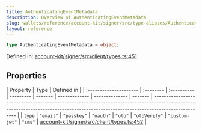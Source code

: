 ```yaml
---
title: AuthenticatingEventMetadata
description: Overview of AuthenticatingEventMetadata
slug: wallets/reference/account-kit/signer/src/type-aliases/AuthenticatingEventMetadata
layout: reference
---
```


```ts
type AuthenticatingEventMetadata = object;
```

Defined in: [account-kit/signer/src/client/types.ts:451](https://github.com/alchemyplatform/aa-sdk/blob/49e74eee8606f480b200b4612d00d950da8a8742/account-kit/signer/src/client/types.ts#L451)

## Properties

| Property               | Type      | Defined in  |
| :--------------------- | :-------- | :---------- | --------- | ------- | ------------- | -------------- | ------- | --------------------------------------------------------------------------------------------------------------------------------------------------------------------------------- |
| <a id="type" /> `type` | `"email"` | `"passkey"` | `"oauth"` | `"otp"` | `"otpVerify"` | `"custom-jwt"` | `"sms"` | [account-kit/signer/src/client/types.ts:452](https://github.com/alchemyplatform/aa-sdk/blob/49e74eee8606f480b200b4612d00d950da8a8742/account-kit/signer/src/client/types.ts#L452) |
